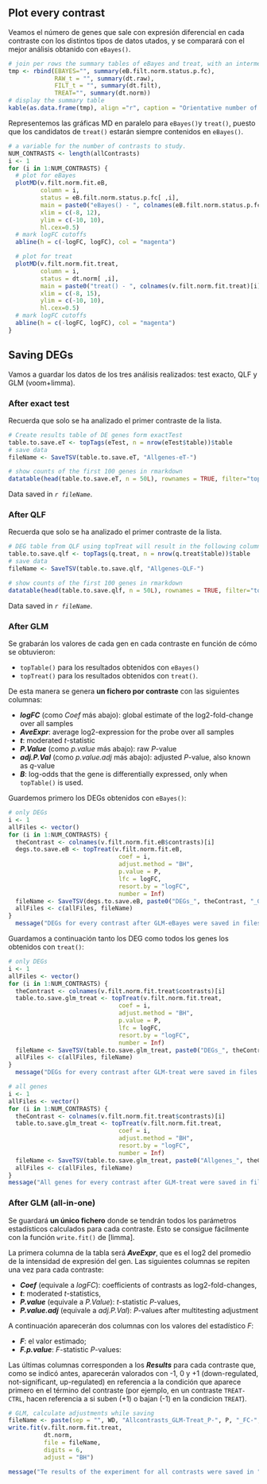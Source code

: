 ## Plot every contrast

Veamos el número de genes que sale con expresión diferencial en cada contraste con los distintos tipos de datos utados, y se comparará con el mejor análisis obtanido con `eBayes()`.

```r
# join per rows the summary tables of eBayes and treat, with an intermediate title 
tmp <- rbind(EBAYES="", summary(eB.filt.norm.status.p.fc), 
             RAW_t = "", summary(dt.raw),
             FILT_t = "", summary(dt.filt),
             TREAT="", summary(dt.norm))
# display the summary table
kable(as.data.frame(tmp), align ="r", caption = "Orientative number of DEGs per contrast depending on the analysis")
```

Representemos las gráficas MD en paralelo para `eBayes()`y `treat()`, puesto que los candidatos de `treat()` estarán siempre contenidos en `eBayes()`.

```r
# a variable for the number of contrasts to study.
NUM_CONTRASTS <- length(allContrasts)
i <- 1
for (i in 1:NUM_CONTRASTS) {
  # plot for eBayes
  plotMD(v.filt.norm.fit.eB, 
         column = i,
         status = eB.filt.norm.status.p.fc[ ,i], 
         main = paste0("eBayes() - ", colnames(eB.filt.norm.status.p.fc)[i]),
         xlim = c(-8, 12), 
         ylim = c(-10, 10),
         hl.cex=0.5)
  # mark logFC cutoffs
  abline(h = c(-logFC, logFC), col = "magenta")

  # plot for treat
  plotMD(v.filt.norm.fit.treat, 
         column = i,
         status = dt.norm[ ,i], 
         main = paste0("treat() - ", colnames(v.filt.norm.fit.treat)[i]),
         xlim = c(-8, 15), 
         ylim = c(-10, 10),
         hl.cex=0.5)
  # mark logFC cutoffs
  abline(h = c(-logFC, logFC), col = "magenta")
}
```



## Saving DEGs {.tabset}

Vamos a guardar los datos de los tres análisis realizados: test exacto, QLF y GLM (voom+limma).


### After exact test {-}

Recuerda que solo se ha analizado el primer contraste de la lista.

```r
# Create results table of DE genes form exactTest
table.to.save.eT <- topTags(eTest, n = nrow(eTest$table))$table
# save data
fileName <- SaveTSV(table.to.save.eT, "Allgenes-eT-")

# show counts of the first 100 genes in rmarkdown
datatable(head(table.to.save.eT, n = 50L), rownames = TRUE, filter="top", options = list(pageLength = 5, scrollX=T) )
```

Data saved in _`r fileName`_.




### After QLF {-}

Recuerda que solo se ha analizado el primer contraste de la lista.

```r
# DEG table from QLF using topTreat will result in the following columns:
table.to.save.qlf <- topTags(q.treat, n = nrow(q.treat$table))$table
# save data
fileName <- SaveTSV(table.to.save.qlf, "Allgenes-QLF-")

# show counts of the first 100 genes in rmarkdown
datatable(head(table.to.save.qlf, n = 50L), rownames = TRUE, filter="top", options = list(pageLength = 5, scrollX=T) )
```

Data saved in _`r fileName`_.




### After GLM {-}

Se grabarán los valores de cada gen en cada contraste en función de cómo se obtuvieron:

* `topTable()` para los resultados obtenidos con `eBayes()`
* `topTreat()` para los resultados obtenidos con `treat()`.

De esta manera se genera **un fichero por contraste** con las siguientes columnas:

* ***logFC*** (como _Coef_ más abajo): global estimate of the log2-fold-change over all samples
* ***AveExpr***: average log2-expression for the probe over all samples
* ***t***: moderated _t_-statistic
* ***P.Value*** (como _p.value_ más abajo): raw _P_-value
* ***adj.P.Val*** (como _p.value.adj_ más abajo): adjusted _P_-value, also known as _q_-value
* ***B***: log-odds that the gene is differentially expressed, only when `topTable()` is used.

Guardemos primero los DEGs obtenidos con `eBayes()`:

```r

# only DEGs
i <- 1
allFiles <- vector()
for (i in 1:NUM_CONTRASTS) {
  theContrast <- colnames(v.filt.norm.fit.eB$contrasts)[i]
  degs.to.save.eB <- topTreat(v.filt.norm.fit.eB, 
                               coef = i, 
                               adjust.method = "BH",
                               p.value = P,
                               lfc = logFC, 
                               resort.by = "logFC",
                               number = Inf)
  fileName <- SaveTSV(degs.to.save.eB, paste0("DEGs_", theContrast, "_GLM-eB-P-", P, "_FC-", FC, "_"))
  allFiles <- c(allFiles, fileName)
}
  message("DEGs for every contrast after GLM-eBayes were saved in files ", "\n", toString(allFiles))
```

Guardamos a continuación  tanto los DEG como todos los genes los obtenidos con `treat()`:

```r
# only DEGs
i <- 1
allFiles <- vector()
for (i in 1:NUM_CONTRASTS) {
  theContrast <- colnames(v.filt.norm.fit.treat$contrasts)[i]
  table.to.save.glm_treat <- topTreat(v.filt.norm.fit.treat, 
                               coef = i, 
                               adjust.method = "BH",
                               p.value = P,
                               lfc = logFC, 
                               resort.by = "logFC",
                               number = Inf)
  fileName <- SaveTSV(table.to.save.glm_treat, paste0("DEGs_", theContrast, "_GLM-Treat_P-", P, "_FC-", FC, "_"))
  allFiles <- c(allFiles, fileName)
}
  message("DEGs for every contrast after GLM-treat were saved in files ", "\n", toString(allFiles))

# all genes
i <- 1
allFiles <- vector()
for (i in 1:NUM_CONTRASTS) {
  theContrast <- colnames(v.filt.norm.fit.treat$contrasts)[i]
  table.to.save.glm_treat <- topTreat(v.filt.norm.fit.treat, 
                               coef = i, 
                               adjust.method = "BH",
                               resort.by = "logFC",
                               number = Inf)
  fileName <- SaveTSV(table.to.save.glm_treat, paste0("Allgenes_", theContrast, "_GLM-Treat_"))
  allFiles <- c(allFiles, fileName)
}
message("All genes for every contrast after GLM-treat were saved in files ", "\n", toString(allFiles))
```




### After GLM (all-in-one) {-}

Se guardará **un único fichero** donde se tendrán todos los parámetros estadísticos calculados para cada contraste. Esto se consigue fácilmente con la función `write.fit()` de [limma]. 

La primera columna de la tabla será ***AveExpr***, que es el log2 del promedio de la intensidad de expresión del gen. Las siguientes columnas se repiten una vez para cada contraste:

* ***Coef*** (equivale a _logFC_):  coefficients of contrasts as log2-fold-changes, 
* ***t***: moderated _t_-statistics, 
* ***P.value*** (equivale a _P.Value_): _t_-statistic _P_-values, 
* ***P.value.adj*** (equivale a _adj.P.Val_): _P_-values after multitesting adjustment

A continuación aparecerán dos columnas con los valores del estadístico _F_:

* ***F***: el valor estimado;
* ***F.p.value***: _F_-statistic _P_-values:

Las últimas columnas corresponden a los ***Results*** para cada contraste que, como se indicó antes, aparecerán valorados con -1, 0 y +1 (down-regulated, not-significant, up-regulated) en referencia a la condición que aparece primero en el término del contraste (por ejemplo, en un contraste `TREAT-CTRL`, hacen referencia a si suben (+1) o bajan (-1) en la condicion `TREAT`).


```r
# GLM, calculate adjustments while saving
fileName <- paste(sep = "", WD, "Allcontrasts_GLM-Treat_P-", P, "_FC-", FC, "_", HOY, ".tsv")
write.fit(v.filt.norm.fit.treat, 
          dt.norm, 
          file = fileName, 
          digits = 6, 
          adjust = "BH")

message("Te results of the experiment for all contrasts were saved in ", fileName)
```

